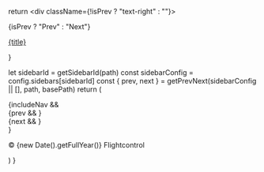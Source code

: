 

  return <div className={!isPrev ? "text-right" : ""}>
    <p className="text-neutral-500 dark:text-white/50 text-sm mb-1">{isPrev ? "Prev" : "Next"}</p>
    <a className="text-lg font-semibold hover:text-primary-500 transition" href={slug}>{title}</a>
  </div>
}

  let sidebarId = getSidebarId(path)
  const sidebarConfig = config.sidebars[sidebarId]
  const { prev, next } = getPrevNext(sidebarConfig || [], path, basePath)
  return (
    <footer className="flex flex-col gap-12 z-20 antialiased mx-auto plain w-full pt-16 pb-16 mt-16 border-t border-neutral-200 dark:border-white/10">
        {includeNav &&
          <div className="grid grid-cols-2">
            <div>
              {prev &&
                <NextPrevLink title={prev.title} slug={prev.slug} isPrev />
              }
            </div>
            <div className="flex justify-end">
              {next &&
                <NextPrevLink title={next.title} slug={next.slug} />
              }
            </div>
          </div>
        }
      <p className="text-sm text-neutral-500 dark:text-white/50">
        © {new Date().getFullYear()} Flightcontrol
      </p>
    </footer>
  )
}
